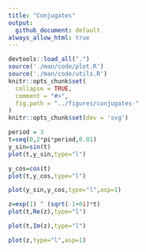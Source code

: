 ```yaml
---
title: "Conjugates"
output:
  github_document: default
always_allow_html: true
---
```

```r
devtools::load_all(".")
source('./man/code/plot.R')
source('./man/code/utils.R')
knitr::opts_chunk$set(
  collapse = TRUE,
  comment = "#>",
  fig.path = "../figures/conjugates-"
)
knitr::opts_chunk$set(dev = 'svg')
```

```r
period = 3
t=seq(0,2*pi*period,0.01)
y_sin=sin(t)
plot(t,y_sin,type="l")
```

```r
y_cos=cos(t)
plot(t,y_cos,type="l")
```

```r
plot(y_sin,y_cos,type="l",asp=1)
```

```r
z=exp(1) ^ (sqrt(-1+0i)*t)
plot(t,Re(z),type="l")
```

```r
plot(t,Im(z),type="l")
```

```r
plot(z,type="l",asp=1)
```
